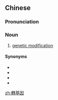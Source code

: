 {{also|转基因}}
==Chinese==
{{zh-forms|s=转基因|type=12}}

===Pronunciation===
{{zh-pron
|m=zhuǎnjīyīn
|c=zyun2 gei1 jan1
|cat=n
}}

===Noun===
{{zh-noun}}

# [[genetic modification]]
#: {{zh-x|轉基因 食品|''genetically modified food''}}

====Synonyms====
* {{zh-l|基因改造}}
* {{zh-l|基因轉變}}
* {{zh-l|遺傳改良}}
* {{zh-l|遺傳修飾}}

[[zh:轉基因]]